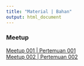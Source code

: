 ```yaml
---
title: "Material | Bahan"
output: html_document
---
```


### Meetup

<div>
  <a href="material/rlpres001.html" target = "_blank">Meetup 001 | Pertemuan 001</a> <br>
  <a href="material/rlpres002.html" target = "_blank">Meetup 002 | Pertemuan 002</a> <br>
</div>
